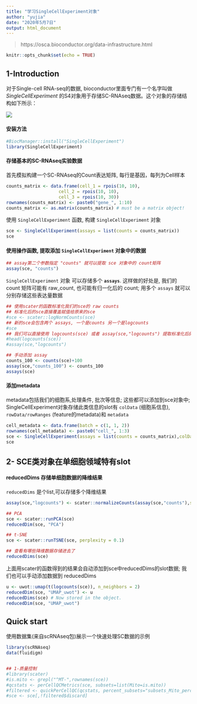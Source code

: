 ---
title: "学习SingleCellExperiment对象"
author: "yujia"
date: "2020年5月7日"
output: html_document
---

> https://osca.bioconductor.org/data-infrastructure.html

```{r setup, include=FALSE}
knitr::opts_chunk$set(echo = TRUE)
```

## 1-Introduction
对于Single-cell RNA-seq的数据, bioconductor里面专门有一个名字叫做 *SingleCellExperiment* 的S4对象用于存储SC-RNAseq数据。这个对象的存储结构如下所示：

![](./mdFigures/SingleCellExperiment.png)

#### 安装方法
```{r, echo=FALSE}
#BiocManager::install("SingleCellExperiment")
library(SingleCellExperiment)
```

#### 存储基本的SC-RNAseq实验数据

首先模拟构建一个SC-RNAseq的Count表达矩阵, 每行是基因，每列为Cell样本

```{r, echo=FALSE}
counts_matrix <- data.frame(cell_1 = rpois(10, 10), 
                    cell_2 = rpois(10, 10), 
                    cell_3 = rpois(10, 30))
rownames(counts_matrix) <- paste0("gene_", 1:10)
counts_matrix <- as.matrix(counts_matrix) # must be a matrix object!
```

使用 `SingleCellExperiment` 函数, 构建 `SingleCellExperiment` 对象

```{r}
sce <- SingleCellExperiment(assays = list(counts = counts_matrix))
sce
```

#### 使用操作函数, 提取添加 `SingleCellExperiment` 对象中的数据

```{r}
## assay第二个参数指定 "counts" 就可以提取 sce 对象中的 count矩阵
assay(sce, "counts") 
```

`SingleCellExperiment` 对象 可以存储多个 **`assays`**. 这样做的好处是, 我们的 count 矩阵可能有 raw_count, 也可能有归一化后的 count; 用多个 `assays` 就可以分别存储这些表达量数据

```{r}
## 使用scater的函数标准化我们的sce的 raw counts
## 标准化后的sce直接覆盖赋值给原来的sce
#sce <- scater::logNormCounts(sce)
## 新的sce会包含两个 assays, 一个是counts 另一个是logcounts
#sce
## 我们可以直接使用 logcounts(sce) 或者 assay(sce,"logcounts") 提取标准化后的表达矩阵
#head(logcounts(sce))
#assay(sce,"logcounts")

## 手动添加 assay
counts_100 <- counts(sce)+100
assay(sce,"counts_100") <- counts_100
assays(sce)

```

#### 添加metadata
metadata包括我们的细胞系,处理条件, 批次等信息; 这些都可以添加到sce对象中; SingleCellExperiment对象存储此类信息的slot有 `colData` (细胞系信息), `rowData/rowRanges` (feature的metadata)和 `metadata`


```{r}
cell_metadata <- data.frame(batch = c(1, 1, 2))
rownames(cell_metadata) <- paste0("cell_", 1:3)
sce <- SingleCellExperiment(assays = list(counts = counts_matrix),colData = cell_metadata)
sce
```

## 2- SCE类对象在单细胞领域特有slot

#### reducedDims 存储单细胞数据的降维结果
`reducedDims` 是个list,可以存储多个降维结果

```{r}
assay(sce,"logcounts") <- scater::normalizeCounts(assay(sce,"counts"),size_factors=librarySizeFactors(assay(sce,"counts")))

## PCA
sce <- scater::runPCA(sce)
reducedDim(sce, "PCA")

## t-SNE
sce <- scater::runTSNE(sce, perplexity = 0.1)

## 查看有哪些降维数据存储进去了
reducedDims(sce)
```

上面用scater的函数得到的结果会自动添加到sce中reducedDims的slot数据; 我们也可以手动添加数据到 reducedDims

```{r}
u <- uwot::umap(t(logcounts(sce)), n_neighbors = 2)
reducedDim(sce, "UMAP_uwot") <- u
reducedDims(sce) # Now stored in the object.
reducedDim(sce, "UMAP_uwot") 
```



## Quick start

使用数据集(来自scRNAseq包)展示一个快速处理SC数据的示例

```{r}
library(scRNAseq)
data(fluidigm)


## 1-质量控制
#library(scater)
#is.mito <- grepl("^MT-",rownames(sce))
#qcstats <- perCellQCMetrics(sce, subsets=list(Mito=is.mito))
#filtered <- quickPerCellQC(qcstats, percent_subsets="subsets_Mito_percent")
#sce <- sce[,!filtered$discard]

```




